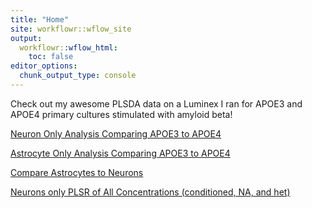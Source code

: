 ```yaml
---
title: "Home"
site: workflowr::wflow_site
output:
  workflowr::wflow_html:
    toc: false
editor_options:
  chunk_output_type: console
---
```


Check out my awesome PLSDA data on a Luminex I ran for APOE3 and APOE4 primary cultures stimulated with amyloid beta!

[Neuron Only Analysis Comparing APOE3 to APOE4](NeuronOnlyAnalysis.html)

[Astrocyte Only Analysis Comparing APOE3 to APOE4](AstroOnlyAnalysis.html)

[Compare Astrocytes to Neurons](AstrocyteAndNeuron.html)

[Neurons only PLSR of All Concentrations (conditioned, NA, and het)](NeuronMediaAllPLSR.html)
